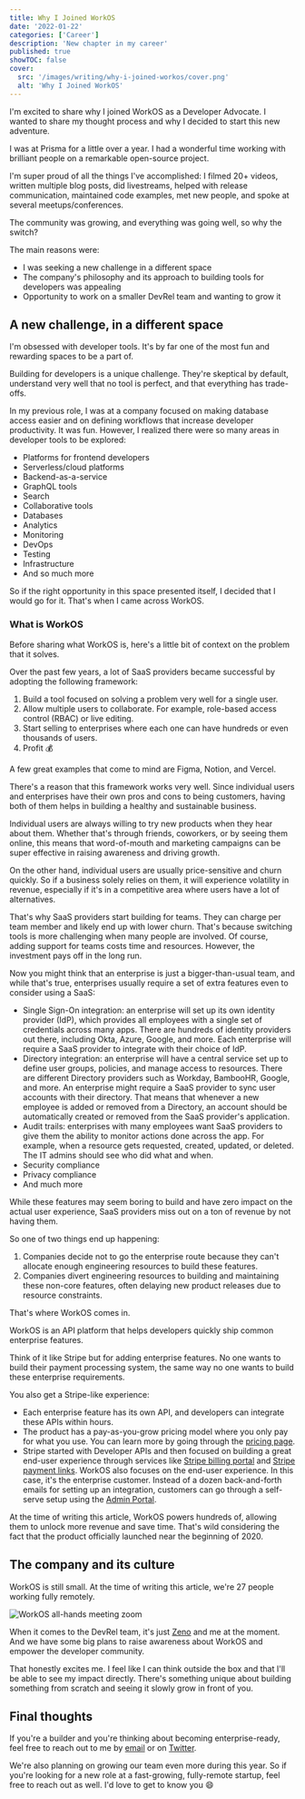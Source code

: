 ```yaml
---
title: Why I Joined WorkOS
date: '2022-01-22'
categories: ['Career']
description: 'New chapter in my career'
published: true
showTOC: false
cover:
  src: '/images/writing/why-i-joined-workos/cover.png'
  alt: 'Why I Joined WorkOS'
---
```


I'm excited to share why I joined WorkOS as a Developer Advocate. I wanted to share my thought process and why I decided to start this new adventure.

I was at Prisma for a little over a year. I had a wonderful time working with brilliant people on a remarkable open-source project.

I'm super proud of all the things I've accomplished: I filmed 20+ videos, written multiple blog posts, did livestreams, helped with release communication, maintained code examples, met new people, and spoke at several meetups/conferences.

The community was growing, and everything was going well, so why the switch?

The main reasons were:

- I was seeking a new challenge in a different space
- The company's philosophy and its approach to building tools for developers was appealing
- Opportunity to work on a smaller DevRel team and wanting to grow it

## A new challenge, in a different space

I'm obsessed with developer tools. It's by far one of the most fun and rewarding spaces to be a part of.

Building for developers is a unique challenge. They're skeptical by default, understand very well that no tool is perfect, and that everything has trade-offs.

In my previous role, I was at a company focused on making database access easier and on defining workflows that increase developer productivity. It was fun. However, I realized there were so many areas in developer tools to be explored:

- Platforms for frontend developers
- Serverless/cloud platforms
- Backend-as-a-service
- GraphQL tools
- Search
- Collaborative tools
- Databases
- Analytics
- Monitoring
- DevOps
- Testing
- Infrastructure
- And so much more

So if the right opportunity in this space presented itself, I decided that I would go for it. That's when I came across WorkOS.

### What is WorkOS

Before sharing what WorkOS is, here's a little bit of context on the problem that it solves.

Over the past few years, a lot of SaaS providers became successful by adopting the following framework:

1. Build a tool focused on solving a problem very well for a single user.
2. Allow multiple users to collaborate. For example, role-based access control (RBAC) or live editing.
3. Start selling to enterprises where each one can have hundreds or even thousands of users.
4. Profit 💰

A few great examples that come to mind are Figma, Notion, and Vercel.

There's a reason that this framework works very well. Since individual users and enterprises have their own pros and cons to being customers, having both of them helps in building a healthy and sustainable business.

Individual users are always willing to try new products when they hear about them. Whether that's through friends, coworkers, or by seeing them online, this means that word-of-mouth and marketing campaigns can be super effective in raising awareness and driving growth.

On the other hand, individual users are usually price-sensitive and churn quickly. So if a business solely relies on them, it will experience volatility in revenue, especially if it's in a competitive area where users have a lot of alternatives.

That's why SaaS providers start building for teams. They can charge per team member and likely end up with lower churn. That's because switching tools is more challenging when many people are involved. Of course, adding support for teams costs time and resources. However, the investment pays off in the long run.

Now you might think that an enterprise is just a bigger-than-usual team, and while that's true, enterprises usually require a set of extra features even to consider using a SaaS:

- Single Sign-On integration: an enterprise will set up its own identity provider (IdP), which provides all employees with a single set of credentials across many apps. There are hundreds of identity providers out there, including Okta, Azure, Google, and more. Each enterprise will require a SaaS provider to integrate with their choice of IdP.
- Directory integration: an enterprise will have a central service set up to define user groups, policies, and manage access to resources. There are different Directory providers such as Workday, BambooHR, Google, and more. An enterprise might require a SaaS provider to sync user accounts with their directory. That means that whenever a new employee is added or removed from a Directory, an account should be automatically created or removed from the SaaS provider's application.
- Audit trails: enterprises with many employees want SaaS providers to give them the ability to monitor actions done across the app. For example, when a resource gets requested, created, updated, or deleted. The IT admins should see who did what and when.
- Security compliance
- Privacy compliance
- And much more

While these features may seem boring to build and have zero impact on the actual user experience, SaaS providers miss out on a ton of revenue by not having them.

So one of two things end up happening:

1. Companies decide not to go the enterprise route because they can't allocate enough engineering resources to build these features.
2. Companies divert engineering resources to building and maintaining these non-core features, often delaying new product releases due to resource constraints.

That's where WorkOS comes in.

WorkOS is an API platform that helps developers quickly ship common enterprise features.

Think of it like Stripe but for adding enterprise features. No one wants to build their payment processing system, the same way no one wants to build these enterprise requirements.

You also get a Stripe-like experience:

- Each enterprise feature has its own API, and developers can integrate these APIs within hours.
- The product has a pay-as-you-grow pricing model where you only pay for what you use. You can learn more by going through the [pricing page](https://workos.com/pricing).
- Stripe started with Developer APIs and then focused on building a great end-user experience through services like [Stripe billing portal](https://stripe.com/docs/billing/subscriptions/integrating-customer-portal) and [Stripe payment links](https://stripe.com/payments/payment-links). WorkOS also focuses on the end-user experience. In this case, it's the enterprise customer. Instead of a dozen back-and-forth emails for setting up an integration, customers can go through a self-serve setup using the [Admin Portal](https://workos.com/docs/admin-portal/guide).

At the time of writing this article, WorkOS powers hundreds of, allowing them to unlock more revenue and save time. That's wild considering the fact that the product officially launched near the beginning of 2020.

## The company and its culture

WorkOS is still small. At the time of writing this article, we're 27 people working fully remotely.

![WorkOS all-hands meeting zoom](/images/writing/why-i-joined-workos/workos-all-hands.png)

When it comes to the DevRel team, it's just [Zeno](https://twitter.com/zenorocha) and me at the moment. And we have some big plans to raise awareness about WorkOS and empower the developer community.

That honestly excites me. I feel like I can think outside the box and that I'll be able to see my impact directly. There's something unique about building something from scratch and seeing it slowly grow in front of you.

## Final thoughts

If you're a builder and you're thinking about becoming enterprise-ready, feel free to reach out to me by [email](mailto:mahmoud@workos.com) or on [Twitter](https://twitter.com/thisismahmoud_).

We're also planning on growing our team even more during this year. So if you're looking for a new role at a fast-growing, fully-remote startup, feel free to reach out as well. I'd love to get to know you 😄
